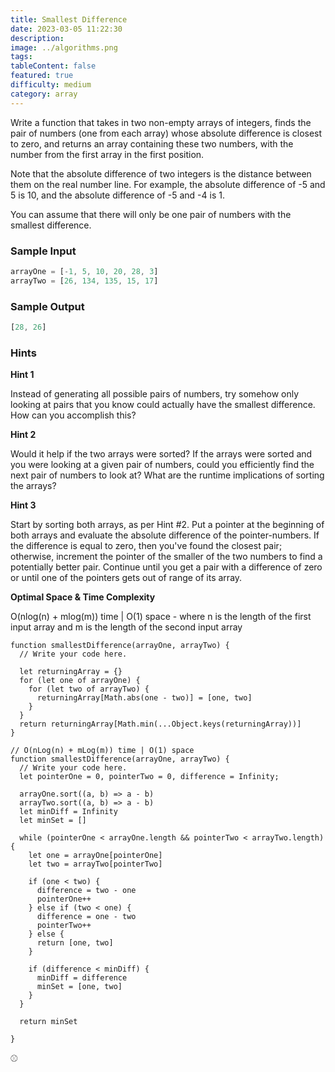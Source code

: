 ```yaml
---
title: Smallest Difference
date: 2023-03-05 11:22:30
description:
image: ../algorithms.png
tags:
tableContent: false
featured: true
difficulty: medium
category: array
---
```


Write a function that takes in two non-empty arrays of integers, finds the pair of numbers (one from each array) whose absolute difference is closest to zero, and returns an array containing these two numbers, with the number from the first array in the first position.

Note that the absolute difference of two integers is the distance between them on the real number line. For example, the absolute difference of -5 and 5 is 10, and the absolute difference of -5 and -4 is 1.

You can assume that there will only be one pair of numbers with the smallest difference.

### Sample Input

```js
arrayOne = [-1, 5, 10, 20, 28, 3]
arrayTwo = [26, 134, 135, 15, 17]
```

### Sample Output

```js
[28, 26]
```

### Hints

**Hint 1**

Instead of generating all possible pairs of numbers, try somehow only looking at pairs that you know could actually have the smallest difference. How can you accomplish this?

**Hint 2**

Would it help if the two arrays were sorted? If the arrays were sorted and you were looking at a given pair of numbers, could you efficiently find the next pair of numbers to look at? What are the runtime implications of sorting the arrays?

**Hint 3**

Start by sorting both arrays, as per Hint #2. Put a pointer at the beginning of both arrays and evaluate the absolute difference of the pointer-numbers. If the difference is equal to zero, then you've found the closest pair; otherwise, increment the pointer of the smaller of the two numbers to find a potentially better pair. Continue until you get a pair with a difference of zero or until one of the pointers gets out of range of its array.

**Optimal Space & Time Complexity**

O(nlog(n) + mlog(m)) time | O(1) space - where n is the length of the first input array and m is the length of the second input array

```js:Solution-1
function smallestDifference(arrayOne, arrayTwo) {
  // Write your code here.

  let returningArray = {}
  for (let one of arrayOne) {
    for (let two of arrayTwo) {
      returningArray[Math.abs(one - two)] = [one, two]
    }
  }
  return returningArray[Math.min(...Object.keys(returningArray))]
}
```

```js:Solution-2
// O(nLog(n) + mLog(m)) time | O(1) space
function smallestDifference(arrayOne, arrayTwo) {
  // Write your code here.
  let pointerOne = 0, pointerTwo = 0, difference = Infinity;

  arrayOne.sort((a, b) => a - b)
  arrayTwo.sort((a, b) => a - b)
  let minDiff = Infinity
  let minSet = []
  
  while (pointerOne < arrayOne.length && pointerTwo < arrayTwo.length) {
    let one = arrayOne[pointerOne]
    let two = arrayTwo[pointerTwo]

    if (one < two) {
      difference = two - one
      pointerOne++
    } else if (two < one) {
      difference = one - two
      pointerTwo++
    } else {
      return [one, two]
    }

    if (difference < minDiff) {
      minDiff = difference
      minSet = [one, two]
    }
  }

  return minSet
  
}
```

⚾️
